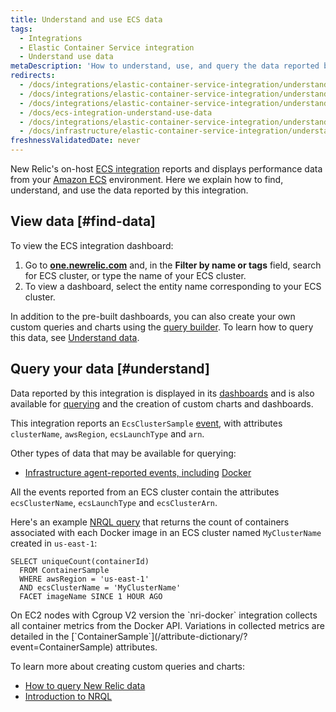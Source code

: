```yaml
---
title: Understand and use ECS data
tags:
  - Integrations
  - Elastic Container Service integration
  - Understand use data
metaDescription: 'How to understand, use, and query the data reported by New Relic''s Amazon ECS on-host integration.'
redirects:
  - /docs/integrations/elastic-container-service-integration/understand-use-data/understand-use-ecs-data
  - /docs/integrations/elastic-container-service-integration/understand-use-data/understand-use-data
  - /docs/integrations/elastic-container-service-integration/understand-use-data/elastic-container-service-integration-understand-use-data
  - /docs/ecs-integration-understand-use-data
  - /docs/integrations/elastic-container-service-integration/understand-use-data/ecs-integration-understand-use-data
  - /docs/infrastructure/elastic-container-service-integration/understand-use-data/understand-use-ecs-data
freshnessValidatedDate: never
---
```


New Relic's on-host [ECS integration](/docs/introduction-amazon-ecs-integration) reports and displays performance data from your [Amazon ECS](https://docs.aws.amazon.com/ecs/index.html) environment. Here we explain how to find, understand, and use the data reported by this integration.

## View data [#find-data]

To view the ECS integration dashboard:

1. Go to **[one.newrelic.com](https://one.newrelic.com/all-capabilities)** and, in the **Filter by name or tags**  field, search for ECS cluster, or type the name of your ECS cluster.
2. To view a dashboard, select the entity name corresponding to your ECS cluster.

In addition to the pre-built dashboards, you can also create your own custom queries and charts using the [query builder](/docs/chart-builder/use-chart-builder/get-started/introduction-chart-builder). To learn how to query this data, see [Understand data](#understand).

## Query your data [#understand]

Data reported by this integration is displayed in its [dashboards](#find-data) and is also available for [querying](/docs/using-new-relic/data/understand-data/query-new-relic-data) and the creation of custom charts and dashboards.

This integration reports an `EcsClusterSample` [event](/docs/using-new-relic/data/understand-data/new-relic-data-types#events-new-relic), with attributes `clusterName`, `awsRegion`, `ecsLaunchType` and `arn`.

Other types of data that may be available for querying:

* [Infrastructure agent-reported events, including](/docs/infrastructure/manage-your-data/data-instrumentation/default-infrastructure-events) [Docker](/docs/infrastructure/install-configure-manage-infrastructure/docker-installation/docker-instrumentation-infrastructure#docker-data)

All the events reported from an ECS cluster contain the attributes `ecsClusterName`, `ecsLaunchType` and `ecsClusterArn`.

Here's an example [NRQL query](/docs/query-data/nrql-new-relic-query-language/getting-started/introduction-nrql) that returns the count of containers associated with each Docker image in an ECS cluster named `MyClusterName` created in `us-east-1`:

```
SELECT uniqueCount(containerId) 
  FROM ContainerSample 
  WHERE awsRegion = 'us-east-1' 
  AND ecsClusterName = 'MyClusterName' 
  FACET imageName SINCE 1 HOUR AGO
```

<Callout variant="important">
On EC2 nodes with Cgroup V2 version the `nri-docker` integration collects all container metrics from the Docker API. Variations in collected metrics are detailed in the [`ContainerSample`](/attribute-dictionary/?event=ContainerSample) attributes.
</Callout>

To learn more about creating custom queries and charts:

* [How to query New Relic data](/docs/using-new-relic/data/understand-data/query-new-relic-data)
* [Introduction to NRQL](/docs/query-data/nrql-new-relic-query-language/getting-started/introduction-nrql)
